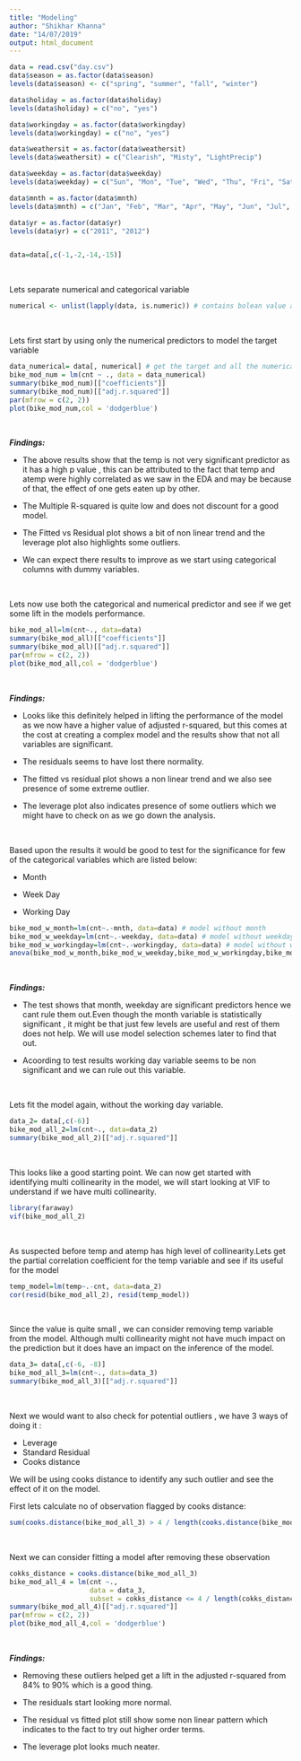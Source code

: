 ---
title: "Modeling"
author: "Shikhar Khanna"
date: "14/07/2019"
output: html_document
---

```{r}
data = read.csv("day.csv")
data$season = as.factor(data$season)
levels(data$season) <- c("spring", "summer", "fall", "winter")

data$holiday = as.factor(data$holiday)
levels(data$holiday) = c("no", "yes")

data$workingday = as.factor(data$workingday)
levels(data$workingday) = c("no", "yes")

data$weathersit = as.factor(data$weathersit)
levels(data$weathersit) = c("Clearish", "Misty", "LightPrecip")

data$weekday = as.factor(data$weekday)
levels(data$weekday) = c("Sun", "Mon", "Tue", "Wed", "Thu", "Fri", "Sat")

data$mnth = as.factor(data$mnth)
levels(data$mnth) = c("Jan", "Feb", "Mar", "Apr", "May", "Jun", "Jul", "Aug", "Sep", "Oct", "Nov", "Dec")

data$yr = as.factor(data$yr)
levels(data$yr) = c("2011", "2012")


data=data[,c(-1,-2,-14,-15)]
```

<br>

Lets separate numerical and categorical variable
```{r}
numerical <- unlist(lapply(data, is.numeric)) # contains bolean value against each variable indicating wether that variable is a numeric or not
```

<br>

Lets first start by using only the numerical predictors to model the target variable
```{r}
data_numerical= data[, numerical] # get the target and all the numerical columns
bike_mod_num = lm(cnt ~ ., data = data_numerical)
summary(bike_mod_num)[["coefficients"]]
summary(bike_mod_num)[["adj.r.squared"]]
par(mfrow = c(2, 2))
plot(bike_mod_num,col = 'dodgerblue')
```

<br>

***Findings:***

- The above results show that the temp is not very significant predictor as it has a high p value , this can be attributed to the fact that temp and atemp were highly correlated as we saw in the EDA and may be because of that, the  effect of one gets eaten up by other.

- The Multiple R-squared is quite low and does not discount for a good model.

- The Fitted vs Residual plot shows a bit of non linear trend and the leverage plot also highlights some outliers.

- We can expect there results to improve as we start using categorical columns with dummy variables.


<br>

Lets now use both the categorical and numerical predictor and see if we get some lift in the models performance.

```{r}
bike_mod_all=lm(cnt~., data=data)
summary(bike_mod_all)[["coefficients"]]
summary(bike_mod_all)[["adj.r.squared"]]
par(mfrow = c(2, 2))
plot(bike_mod_all,col = 'dodgerblue')
```

<br>

***Findings:***

- Looks like this definitely helped in lifting the performance of the model as we now have a higher value of adjusted r-squared, but this comes at the cost at creating a complex model and the results show that not all variables are significant.

- The residuals seems to have lost there normality.

- The fitted vs residual plot shows a non linear trend and we also see presence of some extreme outlier.

- The leverage plot also indicates presence of some outliers which we might have to check on as we go down the analysis.


<br>

Based upon the results it would be good to test for the significance for few of the categorical variables which are listed below:

- Month

- Week Day

- Working Day



```{r}
bike_mod_w_month=lm(cnt~.-mnth, data=data) # model without month
bike_mod_w_weekday=lm(cnt~.-weekday, data=data) # model without weekday
bike_mod_w_workingday=lm(cnt~.-workingday, data=data) # model without workingday
anova(bike_mod_w_month,bike_mod_w_weekday,bike_mod_w_workingday,bike_mod_all)
```

<br>

***Findings:***

- The test shows that month, weekday are significant predictors hence we cant rule them out.Even though the month variable is statistically significant , it might be that just few levels are useful and rest of them does not help. We will use model selection schemes later to find that out.

- Acoording to test results working day variable seems to be non significant and we can rule out this variable.

<br>


Lets fit the model again, without the working day variable.

```{r}
data_2= data[,c(-6)]
bike_mod_all_2=lm(cnt~., data=data_2)
summary(bike_mod_all_2)[["adj.r.squared"]]
```

<br>

This looks like a good starting point. We can now get started with identifying multi collinearity in the model, we will start looking at VIF to understand if we have multi collinearity.

```{r}
library(faraway)
vif(bike_mod_all_2)
```

<br>

As suspected before temp and atemp has high level of collinearity.Lets get the partial correlation coefficient for the temp variable and see if its useful for the model

```{r}
temp_model=lm(temp~.-cnt, data=data_2)
cor(resid(bike_mod_all_2), resid(temp_model))

```

<br>

Since the value is quite small , we can consider removing temp variable from the model. Although multi collinearity might not have much impact on the prediction but it does have an impact on the inference of the model.


```{r}
data_3= data[,c(-6, -8)]
bike_mod_all_3=lm(cnt~., data=data_3)
summary(bike_mod_all_3)[["adj.r.squared"]]
```

<br>

Next we would want to also check for potential outliers , we have 3 ways of doing it :

- Leverage
- Standard Residual
- Cooks distance

We will be using cooks distance to identify any such outlier and see the effect of it on the model.

First lets calculate no of observation flagged by cooks distance:

```{r}
sum(cooks.distance(bike_mod_all_3) > 4 / length(cooks.distance(bike_mod_all_3)))
```

<br>

Next we can consider fitting a model after removing these observation


```{r}
cokks_distance = cooks.distance(bike_mod_all_3)
bike_mod_all_4 = lm(cnt ~.,
                    data = data_3,
                    subset = cokks_distance <= 4 / length(cokks_distance))
summary(bike_mod_all_4)[["adj.r.squared"]]
par(mfrow = c(2, 2))
plot(bike_mod_all_4,col = 'dodgerblue') 


```

<br>

***Findings:***

- Removing these outliers helped get a lift in the adjusted r-squared from 84% to 90% which is a good thing.

- The residuals start looking more normal.

- The residual vs fitted plot still show some non linear pattern which indicates to the fact to try out higher order terms.

- The leverage plot looks much neater.


